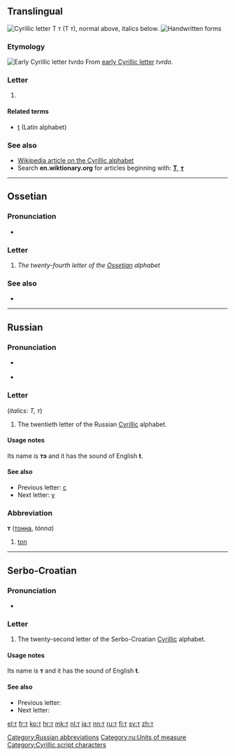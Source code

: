 {{Cyrillic character info|hex=442|name=CYRILLIC SMALL LETTER TE}}
{{also|Appendix:Variations of "t"}}
==Translingual==
[[Image:Cyrillic T.png|thumb|right|Cyrillic letter '''Т т''' (''Т т''), normal above, italics below.]]
[[File:20-Russian alphabet-Т т.svg|thumb|Handwritten forms]]

===Etymology===
[[Image:Early Cyrillic letter Tvrido.png|Early Cyrillic letter ''tvrdo'']]
From [[w:Early Cyrillic alphabet|early Cyrillic letter]] ''tvrdo''.

===Letter===
{{head|mul|letter|lower case||upper case|Т}}

# {{non-gloss definition|Cyrillic small letter te}}

====Related terms====
* [[t]] (Latin alphabet)

===See also===
* [[w:Cyrillic alphabet|Wikipedia article on the Cyrillic alphabet]]
* Search '''en.wiktionary.org''' for articles beginning with: '''[http://en.wiktionary.org/w/index.php?title=Special%3AAllpages&from=%D0%A2&namespace=0 Т]''', '''[http://en.wiktionary.org/w/index.php?title=Special%3AAllpages&from=%D1%82&namespace=0 т]'''

----

==Ossetian==

===Pronunciation===
* {{qualifier|phoneme}} {{IPA|/t/|lang=os}}

===Letter===
{{head|os|letter|sc=Cyrl|upper case|Т}}

# ''The twenty-fourth letter of the [[Ossetian]] alphabet''

===See also===
* {{list:Cyrillic script letters/os}}

----

==Russian==

===Pronunciation===
* {{qualifier|phoneme}} {{IPA|/t/|lang=ru}}
* {{audio|Ru-т.ogg|Audio}}

===Letter===
{{head|ru|letter|lower case||upper case|Т}} (''italics: Т, т'')

# The twentieth letter of the Russian [[Cyrillic]] alphabet.

====Usage notes====
Its name is '''тэ''' {{IPAchar|(tɛ)}} and it has the sound of English '''t'''.

====See also====
* Previous letter: [[с#Russian|с]]
* Next letter: [[у#Russian|у]]

===Abbreviation===
'''т''' ([[тонна]], ''tónna'')

# [[ton]]

[[Category:Russian abbreviations]]
[[Category:ru:Units of measure]]

----

==Serbo-Croatian==
{{attention|sh}}

===Pronunciation===
* {{qualifier|phoneme}} {{IPA|/t/|lang=sh}}

===Letter===
{{head|sh|letter|lower case||upper case|Т}}

# The twenty-second letter of the Serbo-Croatian [[Cyrillic]] alphabet.

====Usage notes====
Its name is '''т''' and it has the sound of English '''t'''.

====See also====
* Previous letter: {{l|sh|с}}
* Next letter: {{l|sh|ћ}}

[[Category:Cyrillic script characters]]

[[el:т]]
[[fr:т]]
[[ko:т]]
[[hr:т]]
[[mk:т]]
[[nl:т]]
[[ja:т]]
[[nn:т]]
[[ru:т]]
[[fi:т]]
[[sv:т]]
[[zh:т]]